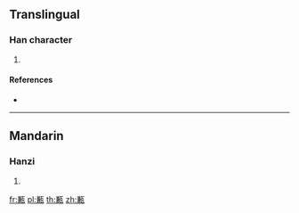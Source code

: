 ==Translingual==

===Han character===
{{Han char|rn=98|rad=瓦|as=10|sn=15|four=|canj=TCMVN}}

# {{defn|Han|sort=瓦10}}

====References====
* {{Han ref|kx=0751.100|dkj=21571|dj=1159.080|hdz=21430.040|uh=7509|ud=29961}}

----

==Mandarin==

===Hanzi===
{{cmn-hanzi|pin=[[xián]] ([[xian2]])|wg=hsien<sup>2</sup>}}

# {{defn|lang=cmn|sort=瓦10}}

[[fr:甉]]
[[pl:甉]]
[[th:甉]]
[[zh:甉]]